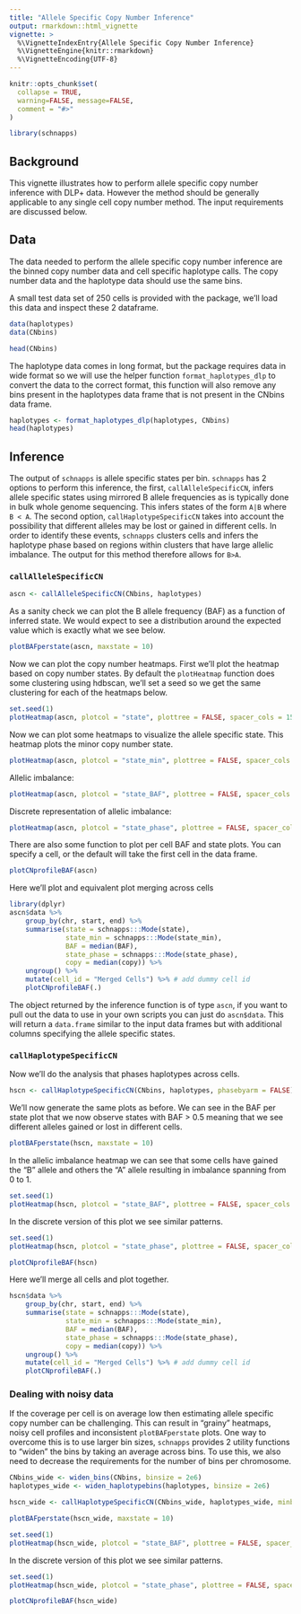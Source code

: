 ```yaml
---
title: "Allele Specific Copy Number Inference"
output: rmarkdown::html_vignette
vignette: >
  %\VignetteIndexEntry{Allele Specific Copy Number Inference}
  %\VignetteEngine{knitr::rmarkdown}
  %\VignetteEncoding{UTF-8}
---
```


```r
knitr::opts_chunk$set(
  collapse = TRUE,
  warning=FALSE, message=FALSE, 
  comment = "#>"
)
```

```r
library(schnapps)
```

## Background
This vignette illustrates how to perform allele specific copy number inference with DLP+ data. However the method should be generally applicable to any single cell copy number method. The input requirements are discussed below.

## Data
The data needed to perform the allele specific copy number inference are the binned copy number data and cell specific haplotype calls. The copy number data and the haplotype data should use the same bins.

A small test data set of 250 cells is provided with the package, we'll load this data and inspect these 2 dataframe.

```r
data(haplotypes)
data(CNbins)
```

```r
head(CNbins)
```

The haplotype data comes in long format, but the package requires data in wide format so we will use the helper function `format_haplotypes_dlp` to convert the data to the correct format, this function will also remove any bins present in the haplotypes data frame that is not present in the CNbins data frame.
```r
haplotypes <- format_haplotypes_dlp(haplotypes, CNbins)
head(haplotypes)
```

## Inference

The output of `schnapps` is allele specific states per bin. `schnapps` has 2 options to perform this inference, the first, `callAlleleSpecificCN`, infers allele specific states using mirrored B allele frequencies as is typically done in bulk whole genome sequencing. This infers states of the form `A|B` where `B < A`. The second option, `callHaplotypeSpecificCN` takes into account the possibility that different alleles may be lost or gained in different cells. In order to identify these events, `schnapps` clusters cells and infers the haplotype phase based on regions within clusters that have large allelic imbalance. The output for this method therefore allows for `B>A`.

### `callAlleleSpecificCN`

```r
ascn <- callAlleleSpecificCN(CNbins, haplotypes)
```

As a sanity check we can plot the B allele frequency (BAF) as a function of inferred state. We would expect to see a distribution around the expected value which is exactly what we see below.

```r
plotBAFperstate(ascn, maxstate = 10)
```

Now we can plot the copy number heatmaps. First we'll plot the heatmap based on copy number states. By default the ```plotHeatmap``` function does some clustering using hdbscan, we'll set a seed so we get the same clustering for each of the heatmaps below.

```r
set.seed(1)
plotHeatmap(ascn, plotcol = "state", plottree = FALSE, spacer_cols = 15)
```

Now we can plot some heatmaps to visualize the allele specific state. This heatmap plots the minor copy number state.
```r
plotHeatmap(ascn, plotcol = "state_min", plottree = FALSE, spacer_cols = 15)
```

Allelic imbalance:
```r
plotHeatmap(ascn, plotcol = "state_BAF", plottree = FALSE, spacer_cols = 15)
```

Discrete representation of allelic imbalance:
```r
plotHeatmap(ascn, plotcol = "state_phase", plottree = FALSE, spacer_cols = 15)
```

There are also some function to plot per cell BAF and state plots. You can specify a cell, or the default will take the first cell in the data frame.
```r
plotCNprofileBAF(ascn)
```

Here we'll plot and equivalent plot merging across cells
```r
library(dplyr)
ascn$data %>%
    group_by(chr, start, end) %>%
    summarise(state = schnapps:::Mode(state), 
              state_min = schnapps:::Mode(state_min), 
              BAF = median(BAF), 
              state_phase = schnapps:::Mode(state_phase), 
              copy = median(copy)) %>%
    ungroup() %>%
    mutate(cell_id = "Merged Cells") %>% # add dummy cell id
    plotCNprofileBAF(.)
```

The object returned by the inference function is of type `ascn`, if you want to pull out the data to use in your own scripts you can just do `ascn$data`. This will return a `data.frame` similar to the input data frames but with additional columns specifying the allele specific states.

### `callHaplotypeSpecificCN`
Now we'll do the analysis that phases haplotypes across cells.
```r
hscn <- callHaplotypeSpecificCN(CNbins, haplotypes, phasebyarm = FALSE)
```

We'll now generate the same plots as before. We can see in the BAF per state plot that we now observe states with BAF > 0.5 meaning that we see different alleles gained or lost in different cells.

```r
plotBAFperstate(hscn, maxstate = 10)
```

In the allelic imbalance heatmap we can see that some cells have gained the "B" allele and others the "A" allele resulting in imbalance spanning from 0 to 1.
```r
set.seed(1)
plotHeatmap(hscn, plotcol = "state_BAF", plottree = FALSE, spacer_cols = 15, plotfrequency = TRUE)
```

In the discrete version of this plot we see similar patterns. 
```r
set.seed(1)
plotHeatmap(hscn, plotcol = "state_phase", plottree = FALSE, spacer_cols = 15, plotfrequency = TRUE)
```

```r
plotCNprofileBAF(hscn)
```

Here we'll merge all cells and plot together.
```r
hscn$data %>%
    group_by(chr, start, end) %>%
    summarise(state = schnapps:::Mode(state), 
              state_min = schnapps:::Mode(state_min), 
              BAF = median(BAF), 
              state_phase = schnapps:::Mode(state_phase), 
              copy = median(copy)) %>%
    ungroup() %>%
    mutate(cell_id = "Merged Cells") %>% # add dummy cell id
    plotCNprofileBAF(.)
```

### Dealing with noisy data
If the coverage per cell is on average low then estimating allele specific copy number can be challenging. This can result in "grainy" heatmaps, noisy cell profiles and inconsistent `plotBAFperstate` plots. One way to overcome this is to use larger bin sizes, `schnapps` provides 2 utility functions to "widen" the bins by taking an average across bins. To use this, we also need to decrease the requirements for the number of bins per chromosome.

```r
CNbins_wide <- widen_bins(CNbins, binsize = 2e6)
haplotypes_wide <- widen_haplotypebins(haplotypes, binsize = 2e6)

hscn_wide <- callHaplotypeSpecificCN(CNbins_wide, haplotypes_wide, minbins = 10, minbinschr = 2)
```


```r
plotBAFperstate(hscn_wide, maxstate = 10)
```

```r
set.seed(1)
plotHeatmap(hscn_wide, plotcol = "state_BAF", plottree = FALSE, spacer_cols = 3)
```

In the discrete version of this plot we see similar patterns. 
```r
set.seed(1)
plotHeatmap(hscn_wide, plotcol = "state_phase", plottree = FALSE, spacer_cols = 3)
```

```r
plotCNprofileBAF(hscn_wide)
```

